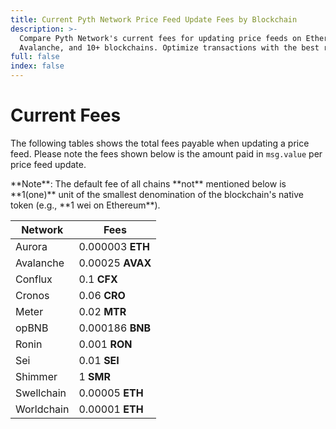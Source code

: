 ```yaml
---
title: Current Pyth Network Price Feed Update Fees by Blockchain
description: >-
  Compare Pyth Network's current fees for updating price feeds on Ethereum,
  Avalanche, and 10+ blockchains. Optimize transactions with the best rates.
full: false
index: false
---
```


# Current Fees

The following tables shows the total fees payable when updating a price feed.
Please note the fees shown below is the amount paid in `msg.value` per price feed update.

<InfoBox variant="info">
  **Note**: The default fee of all chains **not** mentioned below is **1(one)**
  unit of the smallest denomination of the blockchain's native token (e.g., **1
  wei on Ethereum**).
</InfoBox>

| **Network** | **Fees**         |
| ----------- | ---------------- |
| Aurora      | 0.000003 **ETH** |
| Avalanche   | 0.00025 **AVAX** |
| Conflux     | 0.1 **CFX**      |
| Cronos      | 0.06 **CRO**     |
| Meter       | 0.02 **MTR**     |
| opBNB       | 0.000186 **BNB** |
| Ronin       | 0.001 **RON**    |
| Sei         | 0.01 **SEI**     |
| Shimmer     | 1 **SMR**        |
| Swellchain  | 0.00005 **ETH**  |
| Worldchain  | 0.00001 **ETH**  |

